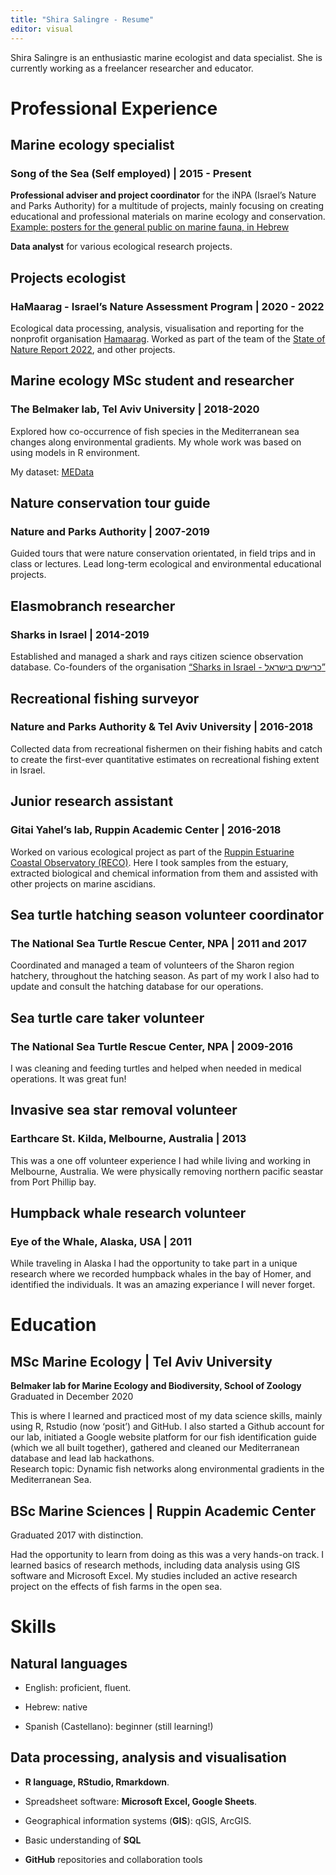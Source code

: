 ```yaml
---
title: "Shira Salingre - Resume"
editor: visual
---
```


Shira Salingre is an enthusiastic marine ecologist and data specialist. She is currently working as a freelancer researcher and educator.

# Professional Experience

## Marine ecology specialist

### Song of the Sea (Self employed) \| 2015 - Present

**Professional adviser and project coordinator** for the iNPA (Israel's Nature and Parks Authority) for a multitude of projects, mainly focusing on creating educational and professional materials on marine ecology and conservation.\
[Example: posters for the general public on marine fauna, in Hebrew](https://www.parks.org.il/article/%d7%9b%d7%a8%d7%96%d7%95%d7%aa-%d7%99%d7%9e%d7%99%d7%95%d7%aa/)

**Data analyst** for various ecological research projects.

## Projects ecologist

### HaMaarag - Israel's Nature Assessment Program \| 2020 - 2022

Ecological data processing, analysis, visualisation and reporting for the nonprofit organisation [Hamaarag](https://hamaarag.org.il/). Worked as part of the team of the [State of Nature Report 2022](https://hamaarag.org.il/report/%d7%93%d7%95%d7%97-%d7%9e%d7%a6%d7%91-%d7%94%d7%98%d7%91%d7%a2-2022/), and other projects.

## Marine ecology MSc student and researcher

### The Belmaker lab, Tel Aviv University \| 2018-2020

Explored how co-occurrence of fish species in the Mediterranean sea changes along environmental gradients. My whole work was based on using models in R environment.

My dataset: [MEData](https://belmaker-lab.github.io/medata/)

## Nature conservation tour guide

### Nature and Parks Authority \| 2007-2019

Guided tours that were nature conservation orientated, in field trips and in class or lectures. Lead long-term ecological and environmental educational projects.

## Elasmobranch researcher

### Sharks in Israel \| 2014-2019

Established and managed a shark and rays citizen science observation database. Co-founders of the organisation ["Sharks in Israel - כרישים בישראל"](https://www.sharks.org.il/main/)

## Recreational fishing surveyor

### Nature and Parks Authority & Tel Aviv University \| 2016-2018

Collected data from recreational fishermen on their fishing habits and catch to create the first-ever quantitative estimates on recreational fishing extent in Israel.

## Junior research assistant

### Gitai Yahel's lab, Ruppin Academic Center \| 2016-2018

Worked on various ecological project as part of the [Ruppin Estuarine Coastal Observatory (RECO)](https://www.ruppin.ac.il/en/Gitai-Yahel-Lab/Pages/default.aspx). Here I took samples from the estuary, extracted biological and chemical information from them and assisted with other projects on marine ascidians.

## Sea turtle hatching season volunteer coordinator

### The National Sea Turtle Rescue Center, NPA \| 2011 and 2017

Coordinated and managed a team of volunteers of the Sharon region hatchery, throughout the hatching season. As part of my work I also had to update and consult the hatching database for our operations.

## Sea turtle care taker volunteer

### The National Sea Turtle Rescue Center, NPA \| 2009-2016

I was cleaning and feeding turtles and helped when needed in medical operations. It was great fun!

## Invasive sea star removal volunteer

### Earthcare St. Kilda, Melbourne, Australia \| 2013

This was a one off volunteer experience I had while living and working in Melbourne, Australia. We were physically removing northern pacific seastar from Port Phillip bay.

## Humpback whale research volunteer

### Eye of the Whale, Alaska, USA \| 2011

While traveling in Alaska I had the opportunity to take part in a unique research where we recorded humpback whales in the bay of Homer, and identified the individuals. It was an amazing experiance I will never forget.

# Education

## MSc Marine Ecology \| Tel Aviv University

**Belmaker lab for Marine Ecology and Biodiversity, School of Zoology**\
Graduated in December 2020

This is where I learned and practiced most of my data science skills, mainly using R, Rstudio (now 'posit') and GitHub. I also started a Github account for our lab, initiated a Google website platform for our fish identification guide (which we all built together), gathered and cleaned our Mediterranean database and lead lab hackathons.\
Research topic: Dynamic fish networks along environmental gradients in the Mediterranean Sea.

## BSc Marine Sciences \| Ruppin Academic Center

Graduated 2017 with distinction.

Had the opportunity to learn from doing as this was a very hands-on track. I learned basics of research methods, including data analysis using GIS software and Microsoft Excel. My studies included an active research project on the effects of fish farms in the open sea.

# Skills

## Natural languages

-   English: proficient, fluent.

-   Hebrew: native

-   Spanish (Castellano): beginner (still learning!)

## Data processing, analysis and visualisation

-   **R language, RStudio, Rmarkdown**.

-   Spreadsheet software: **Microsoft Excel, Google Sheets**.

-   Geographical information systems (**GIS**): qGIS, ArcGIS.

-   Basic understanding of **SQL**

-   **GitHub** repositories and collaboration tools
